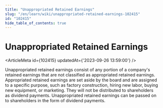```yaml
---
title: "Unappropriated Retained Earnings"
slug: "/en/learn/wiki/unappropriated-retained-earnings-102415"
id: "102415"
hide_table_of_contents: true
---
```



# Unappropriated Retained Earnings

<ArticleMeta id={102415} updatedAt={'2023-09-26 13:59:00'} />
<div className='border-solid border-b border-t-0 my-4 border-[var(--ifm-color-gray-300)]' />

Unappropriated retained earnings consist of any portion of a company's retained earnings that are not classified as appropriated retained earnings. Appropriated retained earnings are set aside by the board and are assigned to a specific purpose, such as factory construction, hiring new labor, buying new equipment, or marketing. They will not be distributed to shareholders as dividend payments. Unappropriated retained earnings can be passed on to shareholders in the form of dividend payments.
